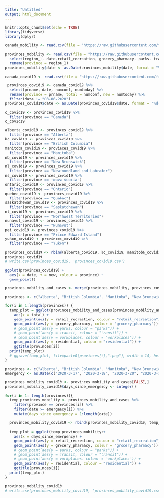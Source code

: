---
title: "Untitled"
output: html_document
---

```{r setup, include=FALSE}
knitr::opts_chunk$set(echo = TRUE)
library(tidyverse)
library(dplyr)
```

```{r}
canada_mobility <- read.csv(file = "https://raw.githubusercontent.com/francomomo/datafest-2020/master/data/cleaned_data/canada_mobility.csv")

provinces_mobility <- read.csv(file = "https://raw.githubusercontent.com/francomomo/datafest-2020/master/data/cleaned_data/canada_provinces_mobility.csv") %>%
  select(region_1, date,retail_recreation, grocery_pharmacy, parks, transit, workplaces, residential) %>%
  rename(province = region_1)
provinces_mobility$date <- as.Date(provinces_mobility$date, format = "%Y-%m-%d")

canada_covid19 <- read.csv(file = "https://raw.githubusercontent.com/francomomo/datafest-2020/master/data/raw_data/covid19_canada.csv")
```

```{r}
 provinces_covid19 <- canada_covid19 %>%
  select(prname, date, numconf, numtoday) %>%
  rename(province = prname, total = numconf, new = numtoday) %>%
  filter(date != "03-06-2020")
provinces_covid19$date <- as.Date(provinces_covid19$date, format = "%d-%m-%Y")

c_covid19 <- provinces_covid19 %>%
  filter(province == "Canada")
c_covid19

alberta_covid19 <- provinces_covid19 %>%
  filter(province == "Alberta")
bc_covid19 <- provinces_covid19 %>%
  filter(province == "British Columbia")
manitoba_covid19 <- provinces_covid19 %>%
  filter(province == "Manitoba")
nb_covid19 <- provinces_covid19 %>%
  filter(province == "New Brunswick")
nl_covid19 <- provinces_covid19 %>%
  filter(province == "Newfoundland and Labrador")
ns_covid19 <- provinces_covid19 %>%
  filter(province == "Nova Scotia")
ontario_covid19 <- provinces_covid19 %>%
  filter(province == "Ontario")
quebec_covid19 <- provinces_covid19 %>%
  filter(province == "Quebec")
saskatchewan_covid19 <- provinces_covid19 %>%
  filter(province == "Saskatchewan")
nt_covid19 <- provinces_covid19 %>%
  filter(province == "Northwest Territories")
nunavut_covid19 <- provinces_covid19 %>%
  filter(province == "Nunavut")
pei_covid19 <- provinces_covid19 %>%
  filter(province == "Prince Edward Island")
yukon_covid19 <- provinces_covid19 %>%
  filter(province == "Yukon")

provinces_covid19 <- rbind(alberta_covid19, bc_covid19, manitoba_covid19, nb_covid19, nl_covid19, ns_covid19, ontario_covid19, quebec_covid19, saskatchewan_covid19, nt_covid19, nunavut_covid19, pei_covid19, yukon_covid19)
provinces_covid19
# write.csv(provinces_covid19, 'provinces_covid19.csv')
```

```{r}
ggplot(provinces_covid19) +
  aes(x = date, y = new, colour = province) + 
  geom_point()
```




```{r}
provinces_mobility_and_cases <- merge(provinces_mobility, provinces_covid19, by = c("province", "date"))
```

```{r}
provinces <- c("Alberta", "British Columbia", "Manitoba", "New Brunswick", "Newfoundland and Labrador", "Nova Scotia", "Ontario", "Quebec", "Saskatchewan")

for(i in 1:length(provinces)) {
  temp_plot = ggplot(provinces_mobility_and_cases[provinces_mobility_and_cases$province == provinces[i],])+
    aes(x = total) +
    geom_point(aes(y = retail_recreation, colour = "retail_recreation")) +
    geom_point(aes(y = grocery_pharmacy, colour = "grocery_pharmacy")) +
    # geom_point(aes(y = parks, colour = "parks")) +
    # geom_point(aes(y = transit, colour = "transit")) +
    # geom_point(aes(y = workplaces, colour = "workplaces")) +
    geom_point(aes(y = residential, colour = "residential")) +
    ggtitle(provinces[i])
  print(temp_plot)
  # ggsave(temp_plot, file=paste0(provinces[i],".png"), width = 14, height = 10, units = "cm")
}

```

```{r}
provinces <- c("Alberta", "British Columbia", "Manitoba", "New Brunswick", "Newfoundland and Labrador", "Nova Scotia", "Ontario", "Quebec", "Saskatchewan")
emergency <- as.Date(c("2020-3-17", "2020-3-18", "2020-3-20", "2020-3-19", "2020-3-18", "2020-3-22", "2020-3-17", "2020-3-13", "2020-3-18"))

provinces_mobility_covid19 <- provinces_mobility_and_cases[FALSE,]
provinces_mobility_covid19$days_since_emergency <- integer()

for(i in 1: length(provinces)){
  temp_provinces_mobility <- provinces_mobility_and_cases %>%
    filter(province == provinces[i]) %>%
    filter(date >= emergency[i]) %>%
    mutate(days_since_emergency = 1:length(date))
  
  provinces_mobility_covid19 <- rbind(provinces_mobility_covid19, temp_provinces_mobility)
  
  temp_plot = ggplot(temp_provinces_mobility)+
    aes(x = days_since_emergency) +
    geom_point(aes(y = retail_recreation, colour = "retail_recreation")) +
    geom_point(aes(y = grocery_pharmacy, colour = "grocery_pharmacy")) +
    # geom_point(aes(y = parks, colour = "parks")) +
    # geom_point(aes(y = transit, colour = "transit")) +
    # geom_point(aes(y = workplaces, colour = "workplaces")) +
    geom_point(aes(y = residential, colour = "residential")) +
    ggtitle(provinces[i])
  print(temp_plot)
}
```

```{r}
provinces_mobility_covid19
# write.csv(provinces_mobility_covid19, 'provinces_mobility_covid19.csv')
```

















